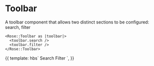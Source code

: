
<Meta title="Rose|Toolbar" component="Toolbar" />

# Toolbar

A toolbar component that allows two distinct sections to be configured: search, filter

```htmlbars
<Rose::Toolbar as |toolbar|>
  <toolbar.search />
  <toolbar.filter />
</Rose::Toolbar>
```

<Preview>
  <Story name="Toolbar">{{
    template: hbs`
    <Rose::Toolbar as |toolbar|>
      <toolbar.search style="background: var(--brand-gray-5);">Search</toolbar.search>
      <toolbar.filter style="background: var(--brand-gray-8);">Filter</toolbar.filter>
     </Rose::Toolbar>
    `,
  }}</Story>
</Preview>